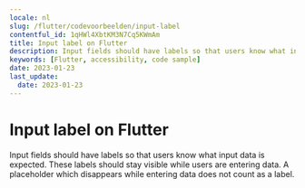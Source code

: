 ```yaml
---
locale: nl
slug: /flutter/codevoorbeelden/input-label
contentful_id: 1qHWl4XbtKM3N7Cq5KWmAm
title: Input label on Flutter
description: Input fields should have labels so that users know what input data is expected.
keywords: [Flutter, accessibility, code sample]
date: 2023-01-23
last_update:
  date: 2023-01-23
---
```


# Input label on Flutter

Input fields should have labels so that users know what input data is expected. These labels should stay visible while users are entering data. A placeholder which disappears while entering data does not count as a label.

<CodeSample id="input-label" platform="flutter" locale="nl"/>
